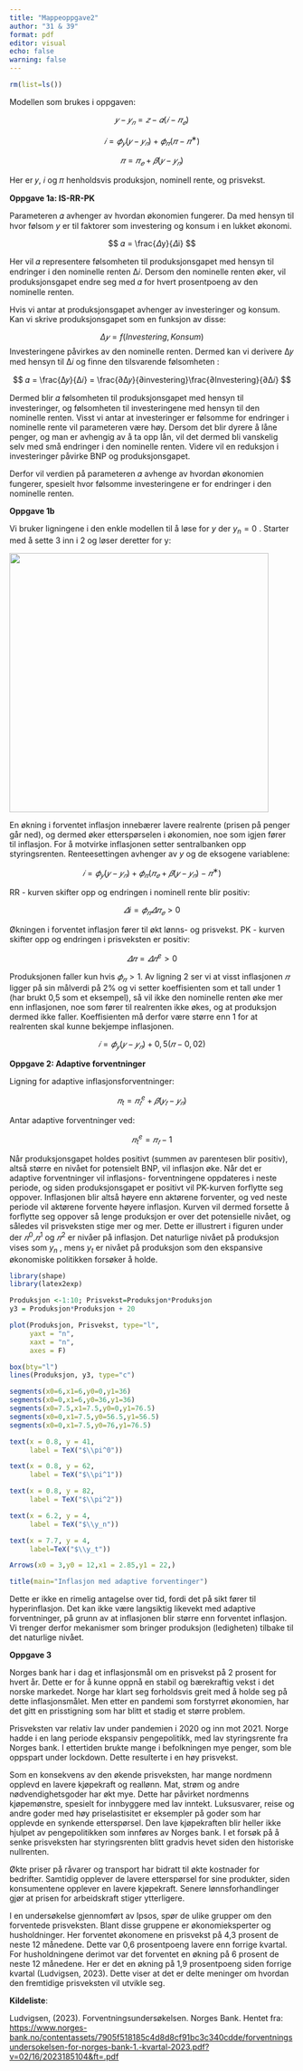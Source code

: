 ---
title: "Mappeoppgave2"
author: "31 & 39"
format: pdf
editor: visual
echo: false
warning: false
---

```{r}
rm(list=ls())
```

Modellen som brukes i oppgaven:

$$
𝑦− 𝑦_𝑛 = 𝑧 − 𝛼(𝑖 − 𝜋_𝑒)
$$

$$
𝑖 = 𝜙_𝑦(𝑦 − 𝑦_𝑛) + 𝜙_𝜋(𝜋 − 𝜋^∗)
$$

$$ 
𝜋 = 𝜋_𝑒 + 𝛽(𝑦 − 𝑦_𝑛) 
$$

Her er 𝑦, 𝑖 og 𝜋 henholdsvis produksjon, nominell rente, og prisvekst.

**Oppgave 1a: IS-RR-PK**

Parameteren 𝛼 avhenger av hvordan økonomien fungerer. Da med hensyn til hvor følsom $y$ er til faktorer som investering og konsum i en lukket økonomi.

$$
𝛼 = \frac{𝛥y}{𝛥i}
$$

Her vil 𝛼 representere følsomheten til produksjonsgapet med hensyn til endringer i den nominelle renten Δ𝑖. Dersom den nominelle renten øker, vil produksjonsgapet endre seg med 𝛼 for hvert prosentpoeng av den nominelle renten.

Hvis vi antar at produksjonsgapet avhenger av investeringer og konsum. Kan vi skrive produksjonsgapet som en funksjon av disse:

$$
Δ𝑦 = f(Investering, Konsum) 
$$Investeringene påvirkes av den nominelle renten. Dermed kan vi derivere Δ𝑦 med hensyn til Δ𝑖 og finne den tilsvarende følsomheten :

$$
𝛼 = \frac{Δ𝑦}{Δ𝑖} = \frac{∂Δ𝑦}{∂investering}\frac{∂Investering}{∂Δ𝑖}
$$

Dermed blir 𝛼 følsomheten til produksjonsgapet med hensyn til investeringer, og følsomheten til investeringene med hensyn til den nominelle renten. Visst vi antar at investeringer er følsomme for endringer i nominelle rente vil parameteren være høy. Dersom det blir dyrere å låne penger, og man er avhengig av å ta opp lån, vil det dermed bli vanskelig selv med små endringer i den nominelle renten. Videre vil en reduksjon i investeringer påvirke BNP og produksjonsgapet.

Derfor vil verdien på parameteren 𝛼 avhenge av hvordan økonomien fungerer, spesielt hvor følsomme investeringene er for endringer i den nominelle renten.

**Oppgave 1b**

Vi bruker ligningene i den enkle modellen til å løse for $y$ der $y_n = 0$ . Starter med å sette 3 inn i 2 og løser deretter for y:

![](images/Quick%20sheets%20-%20page%203-01.png){width="458"}

En økning i forventet inflasjon innebærer lavere realrente (prisen på penger går ned), og dermed øker etterspørselen i økonomien, noe som igjen fører til inflasjon. For å motvirke inflasjonen setter sentralbanken opp styringsrenten. Renteesettingen avhenger av $y$ og de eksogene variablene:

$$
𝑖 = 𝜙_𝑦(𝑦 − 𝑦_𝑛) + 𝜙_𝜋(𝜋_𝑒 + 𝛽(𝑦 − 𝑦_𝑛) − 𝜋^∗) 
$$

RR - kurven skifter opp og endringen i nominell rente blir positiv:

$$
𝛥i = 𝜙_𝜋𝛥𝜋_𝑒 > 0
$$

Økningen i forventet inflasjon fører til økt lønns- og prisvekst. PK - kurven skifter opp og endringen i prisveksten er positiv:

$$ 𝛥𝜋 = 𝛥𝜋^e > 0 $$

Produksjonen faller kun hvis $𝜙_𝜋 > 1$. Av ligning 2 ser vi at visst inflasjonen $𝜋$ ligger på sin målverdi på 2% og vi setter koeffisienten som et tall under 1 (har brukt 0,5 som et eksempel), så vil ikke den nominelle renten øke mer enn inflasjonen, noe som fører til realrenten ikke økes, og at produksjon dermed ikke faller. Koeffisienten må derfor være større enn 1 for at realrenten skal kunne bekjempe inflasjonen.

$$ 𝑖 = 𝜙_𝑦(𝑦 − 𝑦_𝑛) + 0,5(𝜋 − 0,02) $$

**Oppgave 2: Adaptive forventninger**

Ligning for adaptive inflasjonsforventninger:

$$
𝜋_t = 𝜋_𝑡^e + 𝛽(𝑦_𝑡 − 𝑦_𝑛)
$$

Antar adaptive forventninger ved:

$$
𝜋_t^e = 𝜋_𝑡−1
$$

Når produksjonsgapet holdes positivt (summen av parentesen blir positiv), altså større en nivået for potensielt BNP, vil inflasjon øke. Når det er adaptive forventninger vil inflasjons- forventningene oppdateres i neste periode, og siden produksjonsgapet er positivt vil PK-kurven forflytte seg oppover. Inflasjonen blir altså høyere enn aktørene forventer, og ved neste periode vil aktørene forvente høyere inflasjon. Kurven vil dermed forsette å forflytte seg oppover så lenge produksjon er over det potensielle nivået, og således vil prisveksten stige mer og mer. Dette er illustrert i figuren under der $𝜋^0$,$𝜋^1$ og $𝜋^2$ er nivåer på inflasjon. Det naturlige nivået på produksjon vises som $y_n$ , mens $y_t$ er nivået på produksjon som den ekspansive økonomiske politikken forsøker å holde.

```{r}
library(shape)
library(latex2exp)

Produksjon <-1:10; Prisvekst=Produksjon*Produksjon
y3 = Produksjon*Produksjon + 20

plot(Produksjon, Prisvekst, type="l", 
     yaxt = "n",
     xaxt = "n", 
     axes = F)  

box(bty="l")
lines(Produksjon, y3, type="c")

segments(x0=6,x1=6,y0=0,y1=36)
segments(x0=0,x1=6,y0=36,y1=36)
segments(x0=7.5,x1=7.5,y0=0,y1=76.5)
segments(x0=0,x1=7.5,y0=56.5,y1=56.5)
segments(x0=0,x1=7.5,y0=76,y1=76.5)

text(x = 0.8, y = 41, 
     label = TeX("$\\pi^0"))

text(x = 0.8, y = 62, 
     label = TeX("$\\pi^1"))

text(x = 0.8, y = 82, 
     label = TeX("$\\pi^2"))

text(x = 6.2, y = 4, 
     label = TeX("$\\y_n"))

text(x = 7.7, y = 4, 
     label=TeX("$\\y_t"))

Arrows(x0 = 3,y0 = 12,x1 = 2.85,y1 = 22,)

title(main="Inflasjon med adaptive forventinger")
```

Dette er ikke en rimelig antagelse over tid, fordi det på sikt fører til hyperinflasjon. Det kan ikke være langsiktig likevekt med adaptive forventninger, på grunn av at inflasjonen blir større enn forventet inflasjon. Vi trenger derfor mekanismer som bringer produksjon (ledigheten) tilbake til det naturlige nivået.

**Oppgave 3**

Norges bank har i dag et inflasjonsmål om en prisvekst på 2 prosent for hvert år. Dette er for å kunne oppnå en stabil og bærekraftig vekst i det norske markedet. Norge har klart seg forholdsvis greit med å holde seg på dette inflasjonsmålet. Men etter en pandemi som forstyrret økonomien, har det gitt en prisstigning som har blitt et stadig et større problem.

Prisveksten var relativ lav under pandemien i 2020 og inn mot 2021. Norge hadde i en lang periode ekspansiv pengepolitikk, med lav styringsrente fra Norges bank. I ettertiden brukte mange i befolkningen mye penger, som ble oppspart under lockdown. Dette resulterte i en høy prisvekst.

Som en konsekvens av den økende prisveksten, har mange nordmenn opplevd en lavere kjøpekraft og reallønn. Mat, strøm og andre nødvendighetsgoder har økt mye. Dette har påvirket nordmenns kjøpemønstre, spesielt for innbyggere med lav inntekt. Luksusvarer, reise og andre goder med høy priselastisitet er eksempler på goder som har opplevde en synkende etterspørsel. Den lave kjøpekraften blir heller ikke hjulpet av pengepolitikken som innføres av Norges bank. I et forsøk på å senke prisveksten har styringsrenten blitt gradvis hevet siden den historiske nullrenten.

Økte priser på råvarer og transport har bidratt til økte kostnader for bedrifter. Samtidig opplever de lavere etterspørsel for sine produkter, siden konsumentene opplever en lavere kjøpekraft. Senere lønnsforhandlinger gjør at prisen for arbeidskraft stiger ytterligere.

I en undersøkelse gjennomført av Ipsos, spør de ulike grupper om den forventede prisveksten. Blant disse gruppene er økonomieksperter og husholdninger. Her forventet økonomene en prisvekst på 4,3 prosent de neste 12 månedene. Dette var 0,6 prosentpoeng lavere enn forrige kvartal. For husholdningene derimot var det forventet en økning på 6 prosent de neste 12 månedene. Her er det en økning på 1,9 prosentpoeng siden forrige kvartal (Ludvigsen, 2023). Dette viser at det er delte meninger om hvordan den fremtidige prisveksten vil utvikle seg.

**Kildeliste**:

Ludvigsen, (2023). Forventningsundersøkelsen. Norges Bank. Hentet fra: [https://www.norges-bank.no/contentassets/7905f518185c4d8d8cf91bc3c340cdde/forventningsundersokelsen-for-norges-bank-1.-kvartal-2023.pdf?v=02/16/2023185104&ft=.pdf](https://www.norges-bank.no/contentassets/7905f518185c4d8d8cf91bc3c340cdde/forventningsundersokelsen-for-norges-bank-1.-kvartal-2023.pdf?v=02%2F16%2F2023185104&ft=.pdf&fbclid=IwAR1XIlF3_PgeJVznmS9dRjSK8gqkRlow4pYafmM8VhM7mLsFYRYC5D0qs0I)
